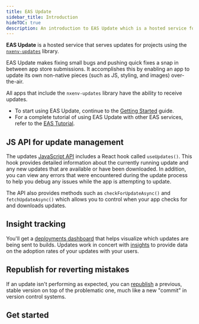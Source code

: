 ```yaml
---
title: EAS Update
sidebar_title: Introduction
hideTOC: true
description: An introduction to EAS Update which is a hosted service for projects using the nxenv-updates library.
---
```




**EAS Update** is a hosted service that serves updates for projects using the [`nxenv-updates`](/versions/latest/sdk/updates) library.

EAS Update makes fixing small bugs and pushing quick fixes a snap in between app store submissions. It accomplishes this by enabling an app to update its own non-native pieces (such as JS, styling, and images) over-the-air.

All apps that include the `nxenv-updates` library have the ability to receive updates.

- To start using EAS Update, continue to the [Getting Started](/eas-update/getting-started) guide.
- For a complete tutorial of using EAS Update with other EAS services, refer to the [EAS Tutorial](/tutorial/eas/introduction/).

## JS API for update management

<ContentSpotlight
  alt="Updates JS API"
  src="/static/images/eas-update/frontpage/critical-update.png"
  className="max-w-[480px]"
/>

The updates [JavaScript API](/versions/unversioned/sdk/updates/) includes a React hook called `useUpdates()`. This hook provides detailed information about the currently running update and any new updates that are available or have been downloaded. In addition, you can view any errors that were encountered during the update process to help you debug any issues while the app is attempting to update.

The API also provides methods such as `checkForUpdateAsync()` and `fetchUpdateAsync()` which allows you to control when your app checks for and downloads updates.

## Insight tracking

<ContentSpotlight
  alt="Website dashboard deployment insights"
  src="/static/images/eas-update/frontpage/insights.png"
  className="max-w-[640px]"
/>

You'll get a [deployments dashboard](https://nxenv.dev/accounts/[account]/projects/[project]/deployments) that helps visualize which updates are being sent to builds. Updates work in concert with [insights](/eas-insights/introduction/) to provide data on the adoption rates of your updates with your users.

## Republish for reverting mistakes

<ContentSpotlight
  alt="Republishing button on an update"
  src="/static/images/eas-update/frontpage/republish.png"
  className="max-w-[480px]"
/>

If an update isn't performing as expected, you can [republish](/eas-update/eas-cli/#republish-a-previous-update-within-a-branch) a previous, stable version on top of the problematic one, much like a new "commit" in version control systems.

## Get started

<BoxLink
  title="Get started with EAS Update"
  description="Learn how to get started with the setup required to configure and use EAS Update in your project."
  href="/eas-update/getting-started/"
  Icon={LayersTwo02Icon}
/>

<BoxLink
  title="Publish an update"
  description="Learn how to publish an update to a specific branch with EAS Update."
  href="/eas-update/getting-started/#publish-an-update"
  Icon={LayersTwo02Icon}
/>

<BoxLink
  title="Preview updates"
  description="View your teammate's changes with EAS Update."
  href="/eas-update/develop-faster/"
  Icon={LayersTwo02Icon}
/>

<BoxLink
  title="Use GitHub Actions"
  description="Publish an update and preview with a QR code after a commit."
  href="/eas-update/github-actions/"
  Icon={LayersTwo02Icon}
/>

<BoxLink
  title="Migrate from CodePush"
  description="Learn how to migrate from CodePush to EAS Update."
  href="/eas-update/codepush/"
  Icon={LayersTwo02Icon}
/>

